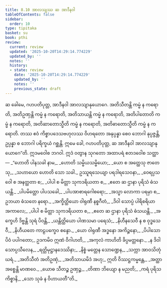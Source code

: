 ```yaml
---
title: 8.10 အာလသျဿ ဆ အာဒီနဝါ
tableOfContents: false
sidebar:
  order: 10
type: tipitaka
basket: su
book: pthi
review:
  current: review
  updated: '2025-10-20T14:29:14.774229'
  updated_by: ''
  notes: ''
  history:
  - state: review
    date: '2025-10-20T14:29:14.774229'
    updated_by: ''
    notes: ''
    previous_state: draft
---
```



<DynamicBreadcrumb />


<ReviewStatus review={frontmatter.review} showDetails={true} />

<HypothesisAnnotation frontmatter={frontmatter} />

<Division number="253" book="pthi" e="ch" v="8" p="149">

<Paragraph number="591" book="pthi">
ဆ ခေါမေ, ဂဟပတိပုတ္တ, အာဒီနဝါ အာလသျာနုယောဂေ. အတိသီတန္တိ ကမ္မံ န ကရောတိ, အတိဥဏှန္တိ ကမ္မံ န ကရောတိ, အတိသာယန္တိ ကမ္မံ န ကရောတိ, အတိပါတောတိ ကမ္မံ န ကရောတိ, အတိဆာတောသ္မီတိ ကမ္မံ န ကရောတိ, အတိဓာတောသ္မီတိ ကမ္မံ န ကရောတိ. တဿ ဧဝံ ကိစ္စာပဒေသဗဟုလဿ ဝိဟရတော အနုပ္ပန္နာ စေဝ ဘောဂါ နုပ္ပဇ္ဇန္တိ, ဥပ္ပန္နာ စ ဘောဂါ ပရိက္ခယံ ဂစ္ဆန္တိ. ဣမေ ခေါ, ဂဟပတိပုတ္တ, ဆ အာဒီနဝါ အာလသျာနုယောဂေ”တိ.
</Paragraph>

<Paragraph number="592" book="pthi">
ဣဒမဝေါစ ဘဂဝါ. ဣဒံ ဝတွာန သုဂတော အထာပရံ ဧတဒဝေါစ သတ္ထာ—
</Paragraph>

<Paragraph number="593" type="verses" book="pthi">
_“ဟောတိ ပါနသခါ နာမ,_  
_ဟောတိ သမ္မိယသမ္မိယော;_  
_ယော စ အတ္ထေသု ဇာတေသု,_  
_သဟာယော ဟောတိ သော သခါ._  

</Paragraph>

<Paragraph number="594" type="verses" book="pthi">
ဥဿူရသေယျာ ပရဒါရသေဝနာ,_  
_ဝေရပ္ပသဝေါ စ အနတ္ထတာ စ;_  
_ပါပါ စ မိတ္တာ သုကဒရိယတာ စ,_  
_ဧတေ ဆ ဌာနာ ပုရိသံ ဓံသယန္တိ._  

</Paragraph>

<Paragraph number="595" type="verses" book="pthi">
_ပါပမိတ္တော ပါပသခေါ,_  
_ပါပအာစာရဂေါစရော;_  
_အသ္မာ လောကာ ပရမှာ စ,_  
ဥဘယာ ဓံသတေ နရော._  

</Paragraph>

<Paragraph number="596" type="verses" book="pthi">
_အက္ခိတ္ထိယော ဝါရုဏီ နစ္စဂီတံ,_  
_ဒိဝါ သောပ္ပံ ပါရိစရိယာ အကာလေ;_  
_ပါပါ စ မိတ္တာ သုကဒရိယတာ စ,_  
_ဧတေ ဆ ဌာနာ ပုရိသံ ဓံသယန္တိ._  

</Paragraph>

<Paragraph number="597" type="verses" book="pthi">
_အက္ခေဟိ ဒိဗ္ဗန္တိ သုရံ ပိဝန္တိ,_  
_ယန္တိတ္ထိယော ပါဏသမာ ပရေသံ;_  
_နိဟီနသေဝီ န စ ဝုဒ္ဓသေဝီ,_  
_နိဟီယတေ ကာဠပက္ခေဝ စန္ဒော._  

</Paragraph>

<Paragraph number="598" type="verses" book="pthi">
_ယော ဝါရုဏီ အဒ္ဓနော အကိဉ္စနော,_  
_ပိပါသော ပိဝံ ပပါဂတော;_  
ဥဒကမိဝ ဣဏံ ဝိဂါဟတိ,_  
_အကုလံ ကာဟိတိ ခိပ္ပမတ္တနော._  

</Paragraph>

<Paragraph number="599" type="verses" book="pthi">
_န ဒိဝါ သောပ္ပသီလေန,_  
_ရတ္တိမုဋ္ဌာနဒေဿိနာ;_  
_နိစ္စံ မတ္တေန သောဏ္ဍေန,_  
_သက္ကာ အာဝသိတုံ ဃရံ._  

</Paragraph>

<Paragraph number="600" type="verses" book="pthi">
_အတိသီတံ အတိဥဏှံ,_  
_အတိသာယမိဒံ အဟု;_  
ဣတိ ဝိဿဋ္ဌကမ္မန္တေ,_  
_အတ္ထာ အစ္စေန္တိ မာဏဝေ._  

</Paragraph>

<Paragraph number="601" type="verses" book="pthi">
_ယောဓ သီတဉ္စ ဥဏှဉ္စ,_  
_တိဏာ ဘိယျော န မညတိ;_  
_ကရံ ပုရိသကိစ္စာနိ,_  
_သော သုခံ န ဝိဟာယတီ”တိ._
</Paragraph>
</Division>